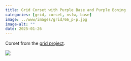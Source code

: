 ```yaml
---
title: Grid Corset with Purple Base and Purple Boning
categories: [grid, corset, nsfw, base]
image: ../www/images/grid/66_p-p.jpg
image-alt: ""
date: 2025-01-26
---
```


Corset from the [grid project](/posts/2025-01-27_grid-project.html).

![](../www/images/grid/66_p-p.jpg)


